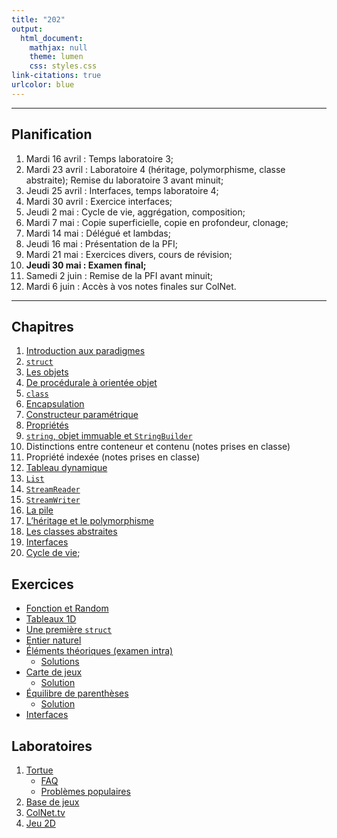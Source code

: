 ```yaml
---
title: "202"
output:
  html_document:
    mathjax: null
    theme: lumen
    css: styles.css
link-citations: true
urlcolor: blue
---
```


----

## Planification 
1. Mardi 16 avril : Temps laboratoire 3;
2. Mardi 23 avril : Laboratoire 4 (héritage, polymorphisme, classe abstraite); Remise du laboratoire 3 avant minuit;
3. Jeudi 25 avril : Interfaces, temps laboratoire 4;
4. Mardi 30 avril : Exercice interfaces;
5. Jeudi 2 mai : Cycle de vie, aggrégation, composition;
6. Mardi 7 mai : Copie superficielle, copie en profondeur, clonage;
7. Mardi 14 mai : Délégué et lambdas;
8. Jeudi 16 mai : Présentation de la PFI;
9. Mardi 21 mai : Exercices divers, cours de révision;
10. **Jeudi 30 mai : Examen final;**
11. Samedi 2 juin : Remise de la PFI avant minuit;
12. Mardi 6 juin : Accès à vos notes finales sur ColNet.
 
----

## Chapitres
1. [Introduction aux paradigmes](ch1/chapitre1.html)
2. [`struct`](ch2/chapitre2.html)
3. [Les objets](ch4/chapitre4.html)
4. [De procédurale à orientée objet](ch3/chapitre3.html)
5. [`class`](ch5/chapitre5.html)
6. [Encapsulation](ch6/chapitre6.html)
7. [Constructeur paramétrique](ch7/chapitre7.html)
8. [Propriétés](ch8/chapitre8.html)
9. [`string`, objet immuable et `StringBuilder`](ch9/chapitre9.html)
10. Distinctions entre conteneur et contenu (notes prises en classe)
11. Propriété indexée (notes prises en classe)
12. [Tableau dynamique](ch11/chapitre11.html)
13. [`List`](List.pdf)
14. [`StreamReader`](Fichier.pdf)
15. [`StreamWriter`](ch12/chapitre12.html)
16. [La pile](ch13/chapitre13.html)
17. [L'héritage et le polymorphisme](ch15/chapitre15.html)
18. [Les classes abstraites](ch16/chapitre16.html)
19. [Interfaces](ch17/chapitre17.html)
20. [Cycle de vie](ch18/chapitre18.html);

## Exercices
* [Fonction et Random](rev/exercices.html)
* [Tableaux 1D](rev/exercices2.html)
* [Une première `struct`](ch2/exercices.html)
* [Entier naturel](ex/1.html)
* [Éléments théoriques (examen intra)](rev/prepex1.html)
	* [Solutions](rev/prepex1S.html) 
* [Carte de jeux](ex/2.html)
	* [Solution](Exercice_CarteDeJeu.zip)
* [Équilibre de parenthèses](ex/3.html)
	* [Solution](ex/SolutionParenthèses.zip)
* [Interfaces](ex/4.html)

## Laboratoires
1. [Tortue](lab/1.html)
	* [FAQ](lab/1f.html)
	* [Problèmes populaires](lab/1r.html)
2. [Base de jeux](lab/2.html)
3. [ColNet.tv](lab/3.html)
4. [Jeu 2D](lab/4.html)
